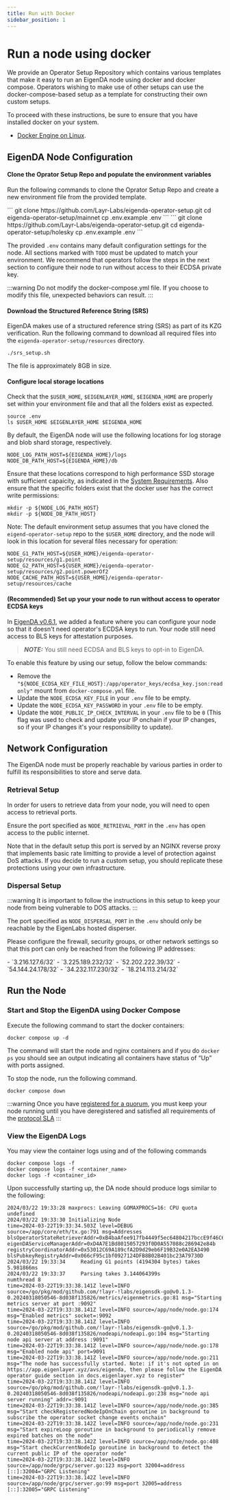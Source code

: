 ```yaml
---
title: Run with Docker
sidebar_position: 1
---
```



# Run a node using docker

We provide an Operator Setup Repository which contains various templates that make it easy to run an EigenDA node using docker and docker compose. Operators wishing to make use of other setups can use the docker-compose-based setup as a template for constructing their own custom setups. 

To proceed with these instructions, be sure to ensure that you have installed docker on your system.
- [Docker Engine on Linux](https://docs.docker.com/engine/install/ubuntu/).


## EigenDA Node Configuration

#### Clone the Oprator Setup Repo and populate the environment variables

Run the following commands to clone the Oprator Setup Repo and create a new environment file from the provided template. 

<Tabs groupId="network">
  <TabItem value="mainnet" label="Mainnet">
    ```
    git clone https://github.com/Layr-Labs/eigenda-operator-setup.git
    cd eigenda-operator-setup/mainnet
    cp .env.example .env
    ```
  </TabItem>
  <TabItem value="holesky" label="Holesky">
    ```
    git clone https://github.com/Layr-Labs/eigenda-operator-setup.git
    cd eigenda-operator-setup/holesky
    cp .env.example .env
    ```
  </TabItem>
</Tabs>


The provided `.env` contains many default configuration settings for the node. All sections marked with `TODO` must be updated to match your environment. We recommend that operators follow the steps in the next section to configure their node to run without access to their ECDSA private key. 

:::warning
Do not modify the docker-compose.yml file. If you choose to modify this file, unexpected behaviors can result.
:::

#### Download the Structured Reference String (SRS)

EigenDA makes use of a structured reference string (SRS) as part of its KZG verification. Run the following command to download all required files into the `eigenda-operator-setup/resources` directory. 

```
./srs_setup.sh
```

The file is approximately 8GB in size.

#### Configure local storage locations

Check that the `$USER_HOME`, `$EIGENLAYER_HOME`, `$EIGENDA_HOME` are properly set within your environment file and that all the folders exist as expected.
```
source .env
ls $USER_HOME $EIGENLAYER_HOME $EIGENDA_HOME
```

By default, the EigenDA node will use the following locations for log storage and blob shard storage, respectively. 

```
NODE_LOG_PATH_HOST=${EIGENDA_HOME}/logs
NODE_DB_PATH_HOST=${EIGENDA_HOME}/db
```

Ensure that these locations correspond to high performance SSD storage with sufficient capaicity, as indicated in the [System Requirements](../requirements/system-requirements/#node-storage-requirements). Also ensure that the specific folders exist that the docker user has the correct write permissions:

```
mkdir -p ${NODE_LOG_PATH_HOST}
mkdir -p ${NODE_DB_PATH_HOST}
```

Note: The default environment setup assumes that you have cloned the `eigend-operator-setup` repo to the `$USER_HOME` directory, and the node will look in this location for several files necessary for operation: 

```
NODE_G1_PATH_HOST=${USER_HOME}/eigenda-operator-setup/resources/g1.point
NODE_G2_PATH_HOST=${USER_HOME}/eigenda-operator-setup/resources/g2.point.powerOf2
NODE_CACHE_PATH_HOST=${USER_HOME}/eigenda-operator-setup/resources/cache
```

#### (Recommended) Set up your your node to run without access to operator ECDSA keys

In [EigenDA v0.6.1](https://github.com/Layr-Labs/eigenda-operator-setup/releases/tag/v0.6.1), we added a feature where you can configure your node so that it doesn't need operator's ECDSA keys to run. 
Your node still need access to BLS keys for attestation purposes.
>**_NOTE:_** You still need ECDSA and BLS keys to opt-in to EigenDA. 

To enable this feature by using our setup, follow the below commands:
* Remove the `"${NODE_ECDSA_KEY_FILE_HOST}:/app/operator_keys/ecdsa_key.json:readonly"` mount from `docker-compose.yml` file.
* Update the `NODE_ECDSA_KEY_FILE` in your `.env` file to be empty.
* Update the `NODE_ECDSA_KEY_PASSWORD` in your `.env` file to be empty.
* Update the `NODE_PUBLIC_IP_CHECK_INTERVAL` in your `.env` file to be `0` (This flag was used to check and update your IP onchain if your IP changes, so if your IP changes it's your responsibility to update).

## Network Configuration

The EigenDA node must be properly reachable by various parties in order to fulfill its responsibilities to store and serve data. 

### Retrieval Setup

In order for users to retrieve data from your node, you will need to open access to retrieval ports.

Ensure the port specified as `NODE_RETRIEVAL_PORT` in the `.env` has open access to the public internet.

Note that in the default setup this port is served by an NGINX reverse proxy that implements basic rate limitting to provide a level of protection against DoS attacks. If you decide to run a custom setup, you should replicate these protections using your own infrastructure. 

### Dispersal Setup

:::warning 
It is important to follow the instructions in this setup to keep your node from being vulnerable to DOS attacks. 
:::

The port specified as `NODE_DISPERSAL_PORT` in the `.env` should only be reachable by the EigenLabs hosted disperser. 

Please configure the firewall, security groups, or other network settings so that this port can only be reached from the following IP addresses: 


<Tabs groupId="network">
  <TabItem value="mainnet" label="Mainnet">
  - `3.216.127.6/32`
  - `3.225.189.232/32`
  - `52.202.222.39/32`
  </TabItem>
  <TabItem value="holesky" label="Holesky">
  - `54.144.24.178/32`
  - `34.232.117.230/32`
  - `18.214.113.214/32`
  </TabItem>
</Tabs>

<!-- ### Node API Port Setup:

In order to consolidate operator metrics to measure the health of the network, please also open NODE_API_PORT in .env to the internet if possible. Please see Node API Spec for more detail on the data made available via this port. -->


## Run the Node 

### Start and Stop the EigenDA using Docker Compose

Execute the following command to start the docker containers:

```
docker compose up -d
```

The command will start the node and nginx containers and if you do `docker ps` you should see an output indicating all containers have status of “Up” with ports assigned.

To stop the node, run the following command. 

```
docker compose down
```

:::warning 
Once you have [registered for a quorum](./registration/), you must keep your node running until you have deregistered and satisfied all requirements of the [protocol SLA](../requirements/protocol-SLA/)
:::

### View the EigenDA Logs

You may view the container logs using and of the following commands

```
docker compose logs -f
docker compose logs -f <container_name>
docker logs -f <container_id>
```

Upon successfully starting up, the DA node should produce logs similar to the following:

```
2024/03/22 19:33:28 maxprocs: Leaving GOMAXPROCS=16: CPU quota undefined
2024/03/22 19:33:30 Initializing Node
time=2024-03-22T19:33:34.503Z level=DEBUG source=/app/core/eth/tx.go:791 msg=Addresses blsOperatorStateRetrieverAddr=0xB4baAfee917fb4449f5ec64804217bccE9f46C67 eigenDAServiceManagerAddr=0xD4A7E1Bd8015057293f0D0A557088c286942e84b registryCoordinatorAddr=0x53012C69A189cfA2D9d29eb6F19B32e0A2EA3490 blsPubkeyRegistryAddr=0x066cF95c1bf0927124DFB8B02B401bc23A79730D
2024/03/22 19:33:34     Reading G1 points (4194304 bytes) takes 5.981866ms
2024/03/22 19:33:37     Parsing takes 3.144064399s
numthread 8
time=2024-03-22T19:33:38.141Z level=INFO source=/go/pkg/mod/github.com/!layr-!labs/eigensdk-go@v0.1.3-0.20240318050546-8d038f135826/metrics/eigenmetrics.go:81 msg="Starting metrics server at port :9092"
time=2024-03-22T19:33:38.141Z level=INFO source=/app/node/node.go:174 msg="Enabled metrics" socket=:9092
time=2024-03-22T19:33:38.141Z level=INFO source=/go/pkg/mod/github.com/!layr-!labs/eigensdk-go@v0.1.3-0.20240318050546-8d038f135826/nodeapi/nodeapi.go:104 msg="Starting node api server at address :9091"
time=2024-03-22T19:33:38.141Z level=INFO source=/app/node/node.go:178 msg="Enabled node api" port=9091
time=2024-03-22T19:33:38.141Z level=INFO source=/app/node/node.go:211 msg="The node has successfully started. Note: if it's not opted in on https://app.eigenlayer.xyz/avs/eigenda, then please follow the EigenDA operator guide section in docs.eigenlayer.xyz to register"
time=2024-03-22T19:33:38.141Z level=INFO source=/go/pkg/mod/github.com/!layr-!labs/eigensdk-go@v0.1.3-0.20240318050546-8d038f135826/nodeapi/nodeapi.go:238 msg="node api server running" addr=:9091
time=2024-03-22T19:33:38.141Z level=INFO source=/app/node/node.go:385 msg="Start checkRegisteredNodeIpOnChain goroutine in background to subscribe the operator socket change events onchain"
time=2024-03-22T19:33:38.142Z level=INFO source=/app/node/node.go:231 msg="Start expireLoop goroutine in background to periodically remove expired batches on the node"
time=2024-03-22T19:33:38.142Z level=INFO source=/app/node/node.go:408 msg="Start checkCurrentNodeIp goroutine in background to detect the current public IP of the operator node"
time=2024-03-22T19:33:38.142Z level=INFO source=/app/node/grpc/server.go:123 msg=port 32004=address [::]:32004="GRPC Listening"
time=2024-03-22T19:33:38.142Z level=INFO source=/app/node/grpc/server.go:99 msg=port 32005=address [::]:32005="GRPC Listening"
```
